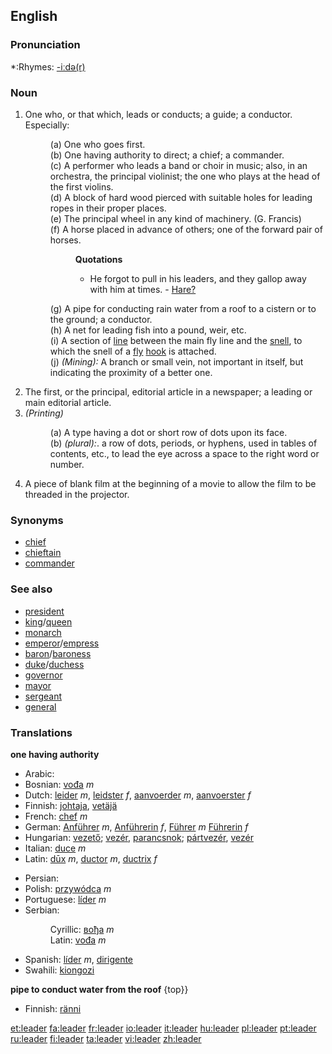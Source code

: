 ==English==

{{webster}}

===Pronunciation===
*:Rhymes: [[Rhymes:English:-iːdə(r)|-iːdə(r)]]

===Noun===
{{en-noun}}

#One who, or that which, leads or conducts; a guide; a conductor. Especially: 
#:(a) One who goes first. 
#:(b) One having authority to direct; a chief; a commander. 
#:(c) {{music}} A performer who leads a band or choir in music; also, in an orchestra, the principal violinist; the one who plays at the head of the first violins. 
#:(d) {{nautical}} A block of hard wood pierced with suitable holes for leading ropes in their proper places. 
#:(e) {{engineering}} {{obsolete}} The principal wheel in any kind of machinery. (G. Francis)
#:(f) A horse placed in advance of others; one of the forward pair of horses.
#::'''Quotations'''
#::* He forgot to pull in his leaders, and they gallop away with him at times. - [[Hare?]]
#:(g) A pipe for conducting rain water from a roof to a cistern or to the ground; a conductor. 
#:(h) {{cattag|fishing}} A net for leading fish into a pound, weir, etc. 
#:(i) {{cattag|fishing}} A section of [[line]] between the main fly line and the [[snell]], to which the snell of a [[fly]] [[hook]] is attached. 
#:(j) ''(Mining):'' A branch or small vein, not important in itself, but indicating the proximity of a better one.
#The first, or the principal, editorial article in a newspaper; a leading or main editorial article.
#''(Printing)'' 
#:(a) A type having a dot or short row of dots upon its face. 
#:(b) ''(plural):''. a row of dots, periods, or hyphens, used in tables of contents, etc., to lead the eye across a space to the right word or number. 
#{{film}} A piece of blank film at the beginning of a movie to allow the film to be threaded in the projector.
{{rfc}}

===Synonyms===
*[[chief]]
*[[chieftain]]
*[[commander]]

===See also===
<!--Common Leader titles-->
*[[president]]
*[[king]]/[[queen]]
*[[monarch]]
*[[emperor]]/[[empress]]
*[[baron]]/[[baroness]]
*[[duke]]/[[duchess]]
*[[governor]]
*[[mayor]]
*[[sergeant]]
*[[general]]

===Translations===
'''one having authority'''
{{top}}
*Arabic: {{ARchar|[[القائد]], [[زعيم]]}}
*Bosnian: [[vođa]] ''m''
*Dutch: [[leider]] ''m'', [[leidster]] ''f'', [[aanvoerder]] ''m'', [[aanvoerster]] ''f''
*Finnish: [[johtaja]], [[vetäjä]]
*French: [[chef]] ''m''
*German: [[Anführer]] ''m'', [[Anführerin]] ''f'', [[Führer]] ''m'' [[Führerin]] ''f''
*Hungarian: [[vezető]]; [[vezér]], [[parancsnok]]; [[pártvezér]], [[vezér]]
*Italian: [[duce]] ''m''
*Latin: [[dux|dūx]] ''m'', [[ductor]] ''m'', [[ductrix]] ''f''
{{mid}}
*Persian: {{FAchar|[[رهبر]]}}
*Polish: [[przywódca]] ''m''
*Portuguese: [[líder]] ''m''
*Serbian:
*:Cyrillic: [[вођа]] ''m''
*:Latin: [[vođa]] ''m''
*Spanish: [[líder]] ''m'', [[dirigente]] {{m}}
*Swahili: [[kiongozi]]
{{bottom}}

'''pipe to conduct water from the roof'''
{top}}
*Finnish: [[ränni]]
{{bottom}}

[[et:leader]]
[[fa:leader]]
[[fr:leader]]
[[io:leader]]
[[it:leader]]
[[hu:leader]]
[[pl:leader]]
[[pt:leader]]
[[ru:leader]]
[[fi:leader]]
[[ta:leader]]
[[vi:leader]]
[[zh:leader]]